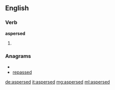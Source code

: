 ==English==

===Verb===
'''aspersed'''

# {{past of|[[asperse]]}}

===Anagrams===
* {{alphagram|adeeprss}}
* [[repassed#English|repassed]]

[[de:aspersed]]
[[it:aspersed]]
[[mg:aspersed]]
[[ml:aspersed]]